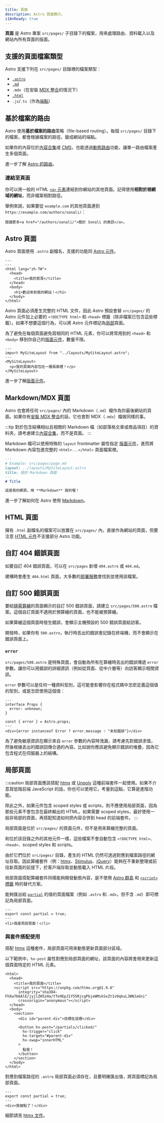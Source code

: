 ```yaml
---
title: 頁面
description: Astro 頁面簡介。
i18nReady: true
---
```


**頁面** 是 Astro 專案 `src/pages/` 子目錄下的檔案，用來處理路由、資料載入以及網站內所有頁面的版面。

## 支援的頁面檔案類型

Astro 支援下列在 `src/pages/` 目錄裡的檔案類型：

- [`.astro`](#astro-頁面)
- [`.md`](#markdownmdx-頁面)
- `.mdx`（在安裝 [MDX 整合](/zh-tw/guides/integrations-guide/mdx/#installation)的情況下）
- [`.html`](#html-頁面)
- `.js`/`.ts`（作為[端點](/zh-tw/guides/endpoints/)）

## 基於檔案的路由

Astro 使用**基於檔案的路由**策略（file-based routing）。每個 `src/pages/` 目錄下的檔案，都會根據檔案的路徑，變成網站的端點。

如果你的內容位於[內容合集](/zh-tw/guides/content-collections/)或 [CMS](/zh-tw/guides/cms/)，也能透過[動態路由](/zh-tw/guides/routing/#dynamic-routes)功能，讓單一路由檔案產生多個頁面。

<ReadMore>進一步了解 [Astro 的路由](/zh-tw/guides/routing/)。</ReadMore>

### 連結至頁面

你可以用一般的 HTML [`<a>` 元素](https://developer.mozilla.org/en-US/docs/Web/HTML/Element/a)連結到你網站的其他頁面。記得使用**相對於根網域的網址**，而非檔案相對路徑。

舉例來說，如果要從 `example.com` 的其他頁面連到 `https://example.com/authors/sonali/`：

```astro title="src/pages/index.astro"
閱讀更多<a href="/authors/sonali/">關於 Sonali 的資訊</a>。
```

## Astro 頁面

Astro 頁面使用 `.astro` 副檔名，支援的功能同 [Astro 元件](/zh-tw/basics/astro-components/)。

```astro title="src/pages/index.astro"
---
---
<html lang="zh-TW">
  <head>
    <title>我的首頁</title>
  </head>
  <body>
    <h1>歡迎來到我的網站！</h1>
  </body>
</html>
```

Astro 頁面必須產生完整的 HTML 文件，因此 Astro 預設會替 `src/pages/` 的 Astro 元件加上必要的 `<!DOCTYPE html>` 和 `<head>` 標籤（除非檔案已包含這些標籤）。如果不想要這個行為，可以將 Astro 元件標記為[局部](#局部頁面)頁面。

為了避免在每個頁面避免寫相同的 HTML 元素，你可以將常用到的 `<head>` 和 `<body>` 移到你自己的[版面元件](/zh-tw/basics/layouts/)，數量不限。

```astro title="src/pages/index.astro" /</?MySiteLayout>/ {2}
---
import MySiteLayout from "../layouts/MySiteLayout.astro";
---
<MySiteLayout>
  <p>我的頁面內容包在一層版面裡！</p>
</MySiteLayout>
```

<ReadMore>進一步了解[版面元件](/zh-tw/basics/layouts/)。</ReadMore>

## Markdown/MDX 頁面

Astro 也會將任何 `src/pages/` 內的 Markdown（`.md`）檔作為你最後網站的頁面。如果你有[安裝 MDX 整合](/zh-tw/guides/integrations-guide/mdx/#installation)的話，它也會對 MDX（`.mdx`）檔做同樣的事。

:::tip
對於包含結構相似且相關的 Markdown 檔（如部落格文章或商品項目）的資料夾，請考慮建立[內容合集](/zh-tw/guides/content-collections/)，而不是頁面。
:::

Markdown 檔可以使用特殊的 `layout` frontmatter 屬性指定 [版面元件](/zh-tw/basics/layouts/)，進而將 Markdown 內容包進完整的 `<html>...</html>` 頁面檔案裡。

```md {3}
---
# Example: src/pages/page.md
layout: ../layouts/MySiteLayout.astro
title: 我的 Markdown 頁面
---
# Title

這是我的網頁，用 **Markdown** 寫的喔！
```

<ReadMore>進一步了解如何在 Astro 使用 [Markdown](/zh-tw/guides/markdown-content/)。</ReadMore>

## HTML 頁面

擁有 `.html` 副檔名的檔案可以放置在 `src/pages/` 內，直接作為網站的頁面，但要注意 [HTML 元件](/zh-tw/basics/astro-components/#html-元件)不支援部分 Astro 功能。

## 自訂 404 錯誤頁面

如要自訂 404 錯誤頁面，可以在 `src/pages` 新增 `404.astro` 或 `404.md`。

建構時會產生 `404.html` 頁面，大多數的[部署服務](/zh-tw/guides/deploy/)會找到並使用該檔案。

## 自訂 500 錯誤頁面

要給[隨需算繪](/zh-tw/guides/on-demand-rendering/)的頁面顯示的自訂 500 錯誤頁面，請建立 `src/pages/500.astro` 檔案。這個自訂頁面不適用於預算繪的頁面，也不能被預算繪。

如果算繪這個頁面時發生錯誤，會顯示主機預設的 500 錯誤頁面給訪客。

<p><Since v="4.10.3" /></p>

開發時，如果你有 `500.astro`，執行時丟出的錯誤會記錄在終端機，而不會顯示在錯誤頁面上。

### `error`

<p><Since v="4.11.0" /></p>

`src/pages/500.astro` 是特殊頁面，會自動為所有在算繪時丟出的錯誤傳遞 `error` 參數。讓你可以用錯誤的詳細資訊（例如從頁面、從中介層等）向訪客顯示相關資訊。

`error` 參數可以是任何一種資料型別，這可能會影響你在程式碼中怎麽定義這個值的型別，或是怎麽使用這個值：

```astro title="src/pages/500.astro"
---
interface Props {
  error: unknown;
}

const { error } = Astro.props;
---
<div>{error instanceof Error ? error.message : "未知錯誤"}</div>
```

為了避免敏感資訊在顯示來自 `error` 參數的內容時洩漏，請考慮先對錯誤求值，然後根據丟出的錯誤回傳合適的內容。比如說你應該避免顯示錯誤的堆疊，因為它包含程式在伺服器上的結構。

## 局部頁面

<p><Since v="3.4.0" /></p>

:::caution
局部頁面應該搭配 [htmx](https://htmx.org/) 或 [Unpoly](https://unpoly.com/) 這種前端套件一起使用。如果不介意寫低階前端 JavaScript 的話，你也可以使用它。考量到這點，它算是進階功能。

除此之外，如果元件包含 scoped styles 或 scripts，則不應使用局部頁面，因為那些元素不會包含在最終輸出的 HTML。如果需要 scoped styles，最好使用一般非局部的頁面，再搭配知道如何把內容合併到 head 的前端套件。
:::

局部頁面是位於 `src/pages/` 的頁面元件，但不是用來算繪完整的頁面。

和位於該目錄之外的其他元件一樣，這些檔案不會自動包含 `<!DOCTYPE html>`、`<head>`、scoped styles 和 scripts。

由於它們位於 `src/pages/` 目錄，產生的 HTML 仍然可透過對應到檔案路徑的網址存取。因此算繪套件（例：[htmx](https://htmx.org/)、[Stimulus](https://stimulus.hotwired.dev/)、[jQuery](https://jquery.com/)）能夠在不重新整理或前往新頁面的前提下，於客戶端存取並動態載入 HTML 片段。

局部頁面搭配算繪套件同樣能夠開發動態內容，是不使用 [Astro 群島](/zh-tw/concepts/islands/) 和 [`<script>` 標籤](/zh-tw/guides/client-side-scripts/) 時的替代方案。

能夠匯出給 [`partial`](/zh-tw/reference/routing-reference/#partial) 的值的頁面檔案（例如 `.astro` 和 `.mdx`，但不含 `.md`）即可標記為局部頁面。

```astro title="src/pages/partial.astro" ins={2}
---
export const partial = true;
---
<li>我是局部頁面！</li>
```

### 與套件搭配使用

搭配 [htmx](https://htmx.org/) 這種套件，局部頁面可用來動態更新頁面部分區域。

以下範例中，`hx-post` 屬性對應到局部頁面的網址，該頁面的內容將會用來更新這個頁面特定的 HTML 元素。

```astro title="src/pages/index.astro" 'hx-post="/partials/clicked/"'
<html>
  <head>
    <title>我的頁面</title>
    <script src="https://unpkg.com/htmx.org@1.9.6"
      integrity="sha384-FhXw7b6AlE/jyjlZH5iHa/tTe9EpJ1Y55RjcgPbjeWMskSxZt1v9qkxLJWNJaGni"
      crossorigin="anonymous"></script>
  </head>
  <body>
    <section>
      <div id="parent-div">目標在這裡</div>
    
      <button hx-post="/partials/clicked/"
        hx-trigger="click"
        hx-target="#parent-div"
        hx-swap="innerHTML"
      >
        點我！
      </button>
    </section>
  </body>
</html>
```

對應到檔案路徑的 `.astro` 局部頁面必須存在，且要明確匯出值，將頁面標記為局部頁面。

```astro title="src/pages/partials/clicked.astro" {2}
---
export const partial = true;
---
<div>我被點了！</div>
```

細節請見 [htmx 文件](https://htmx.org/docs/)。
